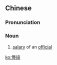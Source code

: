 {{also|俸禄}}
==Chinese==
{{zh-forms|s=俸禄}}

===Pronunciation===
{{zh-pron
|m=fènglù
|c=fung2 luk6,fung6 luk6
|cat=n
}}

===Noun===
{{zh-noun}}

# {{lb|zh|literary|archaic}} [[salary]] of an [[official]]

[[ko:俸祿]]